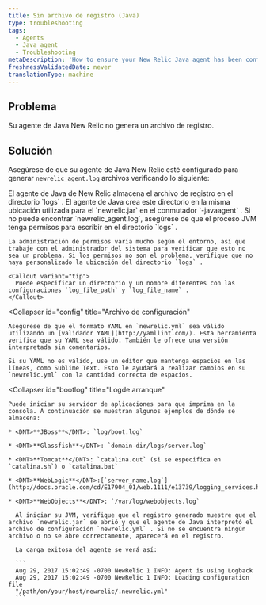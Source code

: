 ```yaml
---
title: Sin archivo de registro (Java)
type: troubleshooting
tags:
  - Agents
  - Java agent
  - Troubleshooting
metaDescription: 'How to ensure your New Relic Java agent has been configured to generate log files, by checking the log file directory, config files, and boot logs.'
freshnessValidatedDate: never
translationType: machine
---
```


## Problema

Su agente de Java New Relic no genera un archivo de registro.

## Solución

Asegúrese de que su agente de Java New Relic esté configurado para generar `newrelic_agent.log` archivos verificando lo siguiente:

<CollapserGroup>
  <Collapser
    id="no-log-file"
    title="Directorio de archivo de registro"
  >
    El agente de Java de New Relic almacena el archivo de registro en el directorio `logs` . El agente de Java crea este directorio en la misma ubicación utilizada para el `newrelic.jar` en el conmutador `-javaagent` . Si no puede encontrar `newrelic_agent.log`, asegúrese de que el proceso JVM tenga permisos para escribir en el directorio `logs` .

    La administración de permisos varía mucho según el entorno, así que trabaje con el administrador del sistema para verificar que esto no sea un problema. Si los permisos no son el problema, verifique que no haya personalizado la ubicación del directorio `logs` .

    <Callout variant="tip">
      Puede especificar un directorio y un nombre diferentes con las configuraciones `log_file_path` y `log_file_name` .
    </Callout>
  </Collapser>

  <Collapser
    id="config"
    title="Archivo de configuración"
  >
    Asegúrese de que el formato YAML en `newrelic.yml` sea válido utilizando un [validador YAML](http://yamllint.com/). Esta herramienta verifica que su YAML sea válido. También le ofrece una versión interpretada sin comentarios.

    Si su YAML no es válido, use un editor que mantenga espacios en las líneas, como Sublime Text. Esto le ayudará a realizar cambios en su `newrelic.yml` con la cantidad correcta de espacios.
  </Collapser>

  <Collapser
    id="bootlog"
    title="Logde arranque"
  >
    Puede iniciar su servidor de aplicaciones para que imprima en la consola. A continuación se muestran algunos ejemplos de dónde se almacena:

    * <DNT>**JBoss**</DNT>: `log/boot.log`

    * <DNT>**Glassfish**</DNT>: `domain-dir/logs/server.log`

    * <DNT>**Tomcat**</DNT>: `catalina.out` (si se especifica en `catalina.sh`) o `catalina.bat`

    * <DNT>**WebLogic**</DNT>:[`server_name.log`](http://docs.oracle.com/cd/E17904_01/web.1111/e13739/logging_services.htm#i1179712)

    * <DNT>**WebObjects**</DNT>: `/var/log/webobjects.log`

      Al iniciar su JVM, verifique que el registro generado muestre que el archivo `newrelic.jar` se abrió y que el agente de Java interpretó el archivo de configuración `newrelic.yml` . Si no se encuentra ningún archivo o no se abre correctamente, aparecerá en el registro.

      La carga exitosa del agente se verá así:

      ```
      Aug 29, 2017 15:02:49 -0700 NewRelic 1 INFO: Agent is using Logback
      Aug 29, 2017 15:02:49 -0700 NewRelic 1 INFO: Loading configuration file
      "/path/on/your/host/newrelic/.newrelic.yml"
      ```
  </Collapser>
</CollapserGroup>